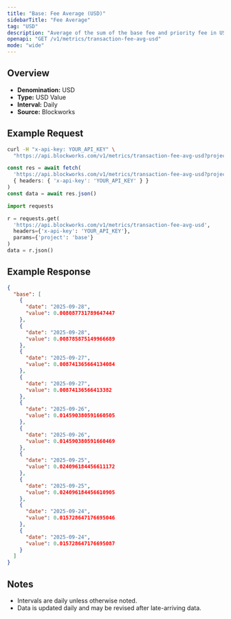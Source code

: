 ```yaml
---
title: "Base: Fee Average (USD)"
sidebarTitle: "Fee Average"
tag: "USD"
description: "Average of the sum of the base fee and priority fee in USD that day"
openapi: "GET /v1/metrics/transaction-fee-avg-usd"
mode: "wide"
---
```


## Overview

- **Denomination:** USD
- **Type:** USD Value
- **Interval:** Daily
- **Source:** Blockworks

## Example Request

<CodeGroup>

```bash cURL
curl -H "x-api-key: YOUR_API_KEY" \
  "https://api.blockworks.com/v1/metrics/transaction-fee-avg-usd?project=base"
```

```typescript TypeScript
const res = await fetch(
  'https://api.blockworks.com/v1/metrics/transaction-fee-avg-usd?project=base',
  { headers: { 'x-api-key': 'YOUR_API_KEY' } }
)
const data = await res.json()
```

```python Python
import requests

r = requests.get(
  'https://api.blockworks.com/v1/metrics/transaction-fee-avg-usd',
  headers={'x-api-key': 'YOUR_API_KEY'},
  params={'project': 'base'}
)
data = r.json()
```

</CodeGroup>

## Example Response

```json
{
  "base": [
    {
      "date": "2025-09-28",
      "value": 0.008087731789647447
    },
    {
      "date": "2025-09-28",
      "value": 0.008785875149966689
    },
    {
      "date": "2025-09-27",
      "value": 0.008741365664134084
    },
    {
      "date": "2025-09-27",
      "value": 0.00874136566413382
    },
    {
      "date": "2025-09-26",
      "value": 0.014590380591660505
    },
    {
      "date": "2025-09-26",
      "value": 0.014590380591660469
    },
    {
      "date": "2025-09-25",
      "value": 0.024096184456611172
    },
    {
      "date": "2025-09-25",
      "value": 0.024096184456610905
    },
    {
      "date": "2025-09-24",
      "value": 0.015728647176695046
    },
    {
      "date": "2025-09-24",
      "value": 0.015728647176695087
    }
  ]
}
```

## Notes
- Intervals are daily unless otherwise noted.
- Data is updated daily and may be revised after late-arriving data.